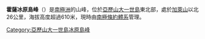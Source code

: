 {{coord|68|56|S|70|18|W|source:GNIS||display=title}}

'''霍薩冰原島峰'''（{{lang-en|Horsa Nunataks}}）是[[南極洲|南極洲]]的山峰，位於[[亞歷山大一世島|亞歷山大一世島]]東北部，處於[[加萊山|加萊山]]以北26公里，海拔高度超過610米，現時由[[南極條約體系|南極條約體系]]管理。

{{DEFAULTSORT:Horsa Nunataks}}
[[Category:亞歷山大一世島冰原島峰|Category:亞歷山大一世島冰原島峰]]


{{AlexanderIsland-geo-stub}}
